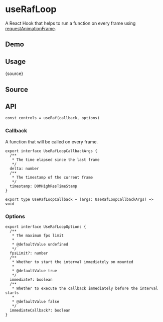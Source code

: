 # useRafLoop


<HooksType category="Animation" pausable />

A React Hook that helps to run a function on every frame using [requestAnimationFrame](https://developer.mozilla.org/en-US/docs/Web/API/window/requestAnimationFrame).

## Demo


<App />

## Usage


<RawCode>{source}</RawCode>

## Source


<Source />

## API

```tsx
const controls = useRaf(callback, options)
```

### Callback

A function that will be called on every frame.

```tsx
export interface UseRafLoopCallbackArgs {
  /**
   * The time elapsed since the last frame
   */
  delta: number
  /**
   * The timestamp of the current frame
   */
  timestamp: DOMHighResTimeStamp
}

export type UseRafLoopCallback = (args: UseRafLoopCallbackArgs) => void
```

### Options

```tsx
export interface UseRafLoopOptions {
  /**
   * The maximum fps limit
   *
   * @defaultValue undefined
   */
  fpsLimit?: number
  /**
   * Whether to start the interval immediately on mounted
   *
   * @defaultValue true
   */
  immediate?: boolean
  /**
   * Whether to execute the callback immediately before the interval starts
   *
   * @defaultValue false
   */
  immediateCallback?: boolean
}
```
